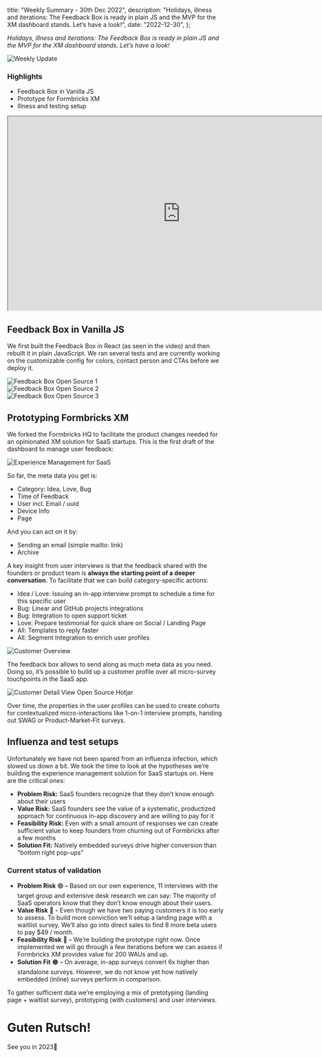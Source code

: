 

  title: "Weekly Summary - 30th Dec 2022",
  description:
    "Holidays, illness and iterations: The Feedback Box is ready in plain JS and the MVP for the XM dashboard stands. Let’s have a look!",
  date: "2022-12-30",
};

_Holidays, illness and iterations: The Feedback Box is ready in plain JS and the MVP for the XM dashboard stands. Let’s have a look!_

<Image src={HeaderImage} alt="Weekly Update" className="rounded-lg" />

### Highlights

- Feedback Box in Vanilla JS
- Prototype for Formbricks XM
- Illness and testing setup

<iframe
  width="800"
  height="450"
  src="https://www.tella.tv/video/clbxj4vgj00hj0fjrckk42fw6/embed"
  allowfullscreen
  allowtransparency></iframe>

## Feedback Box in Vanilla JS

We first built the Feedback Box in React (as seen in the video) and then rebuilt it in plain JavaScript. We ran several tests and are currently working on the customizable config for colors, contact person and CTAs before we deploy it.

<div className="grid md:grid-cols-3 gap-1">
  <div>
    <Image src={Box1} alt="Feedback Box Open Source 1" className="rounded-lg" />
  </div>
  <div>
    <Image src={Box2} alt="Feedback Box Open Source 2" className="rounded-lg" />
  </div>
  <div>
    <Image src={Box3} alt="Feedback Box Open Source 3" className="rounded-lg" />
  </div>
</div>

## Prototyping Formbricks XM

We forked the Formbricks HQ to facilitate the product changes needed for an opinionated XM solution for SaaS startups. This is the first draft of the dashboard to manage user feedback:

<Image src={FXM} alt="Experience Management for SaaS" className="rounded-lg" />

So far, the meta data you get is:

- Category: Idea, Love, Bug
- Time of Feedback
- User incl. Email / uuid
- Device Info
- Page

And you can act on it by:

- Sending an email (simple mailto: link)
- Archive

A key insight from user interviews is that the feedback shared with the founders or product team is **always the starting point of a deeper conversation**. To facilitate that we can build category-specific actions:

- Idea / Love: Issuing an in-app interview prompt to schedule a time for this specific user
- Bug: Linear and GitHub projects integrations
- Bug: Integration to open support ticket
- Love: Prepare testimonial for quick share on Social / Landing Page
- All: Templates to reply faster
- All: Segment Integration to enrich user profiles

<Image src={CXM} alt="Customer Overview" className="rounded-lg" />

The feedback box allows to send along as much meta data as you need. Doing so, it’s possible to build up a customer profile over all micro-survey touchpoints in the SaaS app.

<Image src={CDetail} alt="Customer Detail View Open Source Hotjar" className="rounded-lg" />

Over time, the properties in the user profiles can be used to create cohorts for contextualized micro-interactions like 1-on-1 interview prompts, handing out SWAG or Product-Market-Fit surveys.

## Influenza and test setups

Unfortunately we have not been spared from an influenza infection, which slowed us down a bit. We took the time to look at the hypotheses we’re building the experience management solution for SaaS startups on. Here are the critical ones:

- **Problem Risk:** SaaS founders recognize that they don’t know enough about their users
- **Value Risk:** SaaS founders see the value of a systematic, productized approach for continuous in-app discovery and are willing to pay for it
- **Feasibility Risk:** Even with a small amount of responses we can create sufficient value to keep founders from churning out of Formbricks after a few months
- **Solution Fit:** Natively embedded surveys drive higher conversion than “bottom right pop-ups”

### Current status of validation

- **Problem Risk** 🟢 **-** Based on our own experience, 11 interviews with the target group and extensive desk research we can say: The majority of SaaS operators know that they don’t know enough about their users.
- **Value Risk** 🔴 **-** Even though we have two paying customers it is too early to assess. To build more conviction we’ll setup a landing page with a waitlist survey. We’ll also go into direct sales to find 8 more beta users to pay $49 / month.
- **Feasibility Risk** 🔴 **-** We’re building the prototype right now. Once implemented we will go through a few iterations before we can assess if Formbricks XM provides value for 200 WAUs and up.
- **Solution Fit** 🟠 **-** On average, in-app surveys convert 6x higher than standalone surveys. However, we do not know yet how natively embedded (inline) surveys perform in comparison.

To gather sufficient data we’re employing a mix of pretotyping (landing page + waitlist survey), prototyping (with customers) and user interviews.

# Guten Rutsch!

See you in 2023🤸

<NewsletterSignup />

